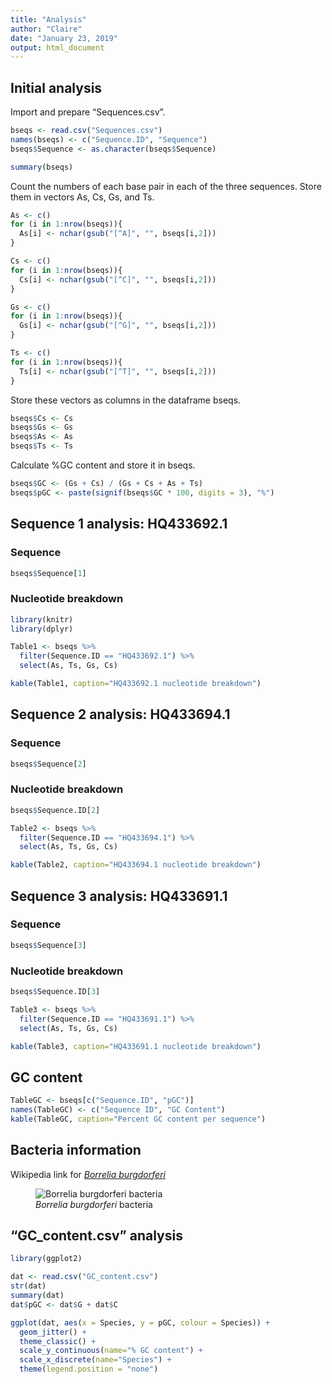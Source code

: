 ```yaml
---
title: "Analysis"
author: "Claire"
date: "January 23, 2019"
output: html_document
---
```


## Initial analysis

Import and prepare "Sequences.csv".
```r
bseqs <- read.csv("Sequences.csv")
names(bseqs) <- c("Sequence.ID", "Sequence")
bseqs$Sequence <- as.character(bseqs$Sequence)

summary(bseqs)
```

Count the numbers of each base pair in each of the three sequences. Store them in vectors As, Cs, Gs, and Ts. 
```r
As <- c()
for (i in 1:nrow(bseqs)){
  As[i] <- nchar(gsub("[^A]", "", bseqs[i,2]))
}

Cs <- c()
for (i in 1:nrow(bseqs)){
  Cs[i] <- nchar(gsub("[^C]", "", bseqs[i,2]))
}

Gs <- c()
for (i in 1:nrow(bseqs)){
  Gs[i] <- nchar(gsub("[^G]", "", bseqs[i,2]))
}

Ts <- c()
for (i in 1:nrow(bseqs)){
  Ts[i] <- nchar(gsub("[^T]", "", bseqs[i,2]))
}
```

Store these vectors as columns in the dataframe bseqs. 
```r
bseqs$Cs <- Cs
bseqs$Gs <- Gs
bseqs$As <- As
bseqs$Ts <- Ts
```

Calculate %GC content and store it in bseqs. 
```r
bseqs$GC <- (Gs + Cs) / (Gs + Cs + As + Ts)
bseqs$pGC <- paste(signif(bseqs$GC * 100, digits = 3), "%")
```

## Sequence 1 analysis: HQ433692.1

### Sequence
```r
bseqs$Sequence[1]
```

### Nucleotide breakdown
```r
library(knitr)
library(dplyr)

Table1 <- bseqs %>%
  filter(Sequence.ID == "HQ433692.1") %>%
  select(As, Ts, Gs, Cs)

kable(Table1, caption="HQ433692.1 nucleotide breakdown")
```

## Sequence 2 analysis: HQ433694.1

### Sequence
```r
bseqs$Sequence[2]
```

### Nucleotide breakdown
```r
bseqs$Sequence.ID[2]

Table2 <- bseqs %>%
  filter(Sequence.ID == "HQ433694.1") %>%
  select(As, Ts, Gs, Cs)

kable(Table2, caption="HQ433694.1 nucleotide breakdown")
```

## Sequence 3 analysis: HQ433691.1

### Sequence
```r
bseqs$Sequence[3]
```

### Nucleotide breakdown
```r
bseqs$Sequence.ID[3]

Table3 <- bseqs %>%
  filter(Sequence.ID == "HQ433691.1") %>%
  select(As, Ts, Gs, Cs)

kable(Table3, caption="HQ433691.1 nucleotide breakdown")
```

## GC content

```r
TableGC <- bseqs[c("Sequence.ID", "pGC")]
names(TableGC) <- c("Sequence ID", "GC Content")
kable(TableGC, caption="Percent GC content per sequence")
```

## Bacteria information 
Wikipedia link for [*Borrelia burgdorferi*](https://en.wikipedia.org/wiki/Borrelia_burgdorferi)

![*Borrelia burgdorferi* bacteria](Bacteria.jpg)

## "GC_content.csv" analysis
```r
library(ggplot2)

dat <- read.csv("GC_content.csv")
str(dat)
summary(dat)
dat$pGC <- dat$G + dat$C

ggplot(dat, aes(x = Species, y = pGC, colour = Species)) + 
  geom_jitter() + 
  theme_classic() +
  scale_y_continuous(name="% GC content") + 
  scale_x_discrete(name="Species") + 
  theme(legend.position = "none")

```

